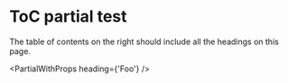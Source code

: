 
# ToC partial test

The table of contents on the right should include all the headings on this page.

<Partial />

<PartialWithProps heading={'Foo'} />

<FirstLevelPartial />
